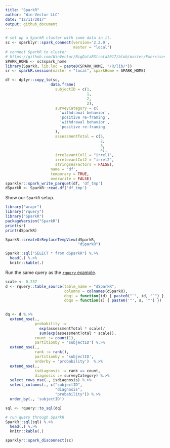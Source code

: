```yaml
---
title: "SparkR"
author: "Win-Vector LLC"
date: "12/11/2017"
output: github_document
---
```


```r
# set up a SparkR cluster with some data in it.
sc <- sparklyr::spark_connect(version='2.2.0', 
                              master = "local")
# connect SparkR to cluster 
# https://github.com/WinVector/BigDataRStrata2017/blob/master/Exercises/solutions/06-Spark-Extension.md
SPARK_HOME <- sc$spark_home
library(SparkR, lib.loc = paste0(SPARK_HOME, "/R/lib/"))
sr <- sparkR.session(master = "local", sparkHome = SPARK_HOME)

df <- dplyr::copy_to(sc, 
                    data.frame(
                      subjectID = c(1,                   
                                    1,
                                    2,                   
                                    2),
                      surveyCategory = c(
                        'withdrawal behavior',
                        'positive re-framing',
                        'withdrawal behavior',
                        'positive re-framing'
                      ),
                      assessmentTotal = c(5,                 
                                          2,
                                          3,                  
                                          4),
                      irrelevantCol1 = "irrel1",
                      irrelevantCol2 = "irrel2",
                      stringsAsFactors = FALSE),
                    name = 'df',
                    temporary = TRUE, 
                    overwrite = FALSE)
sparklyr::spark_write_parquet(df, 'df_tmp')
dSparkR <- SparkR::read.df('df_tmp')
```

Show our `SparkR` setup.

```r
library("wrapr")
library("rquery")
library("SparkR")
packageVersion("SparkR")
print(sr)
print(dSparkR)

SparkR::createOrReplaceTempView(dSparkR, 
                                "dSparkR")

SparkR::sql("SELECT * from dSparkR") %.>%
  head(.) %.>%
  knitr::kable(.)
```

Run the same query as the [`rquery` example](https://winvector.github.io/rquery/).

```r
scale <- 0.237
d <- rquery::table_source(table_name = "dSparkR",
                          columns = colnames(dSparkR),
                          dbqi = function(id) { paste0("`", id, "`") },
                          dbqs = function(s) { paste0('"', s, '"') })
                          

dq <- d %.>%
  extend_nse(.,
             probability :=
               exp(assessmentTotal * scale)/
               sum(exp(assessmentTotal * scale)),
             count := count(1),
             partitionby = 'subjectID') %.>%
  extend_nse(.,
             rank := rank(),
             partitionby = 'subjectID',
             orderby = 'probability')  %.>%
  extend_nse(.,
             isdiagnosis := rank == count,
             diagnosis := surveyCategory) %.>%
  select_rows_nse(., isdiagnosis) %.>%
  select_columns(., c("subjectID", 
                      "diagnosis", 
                      "probability")) %.>%
  order_by(., 'subjectID')

sql <- rquery::to_sql(dq)

# run query through SparkR
SparkR::sql(sql) %.>%
  head(.) %.>%
  knitr::kable(.)
```

```r
sparklyr::spark_disconnect(sc)
```



